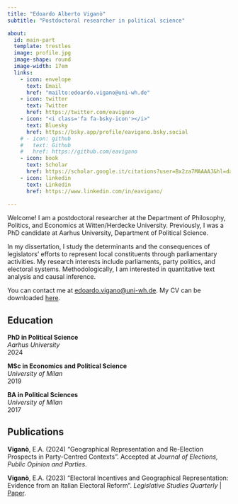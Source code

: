 ```yaml
---
title: "Edoardo Alberto Viganò"
subtitle: "Postdoctoral researcher in political science"

about:
  id: main-part
  template: trestles
  image: profile.jpg
  image-shape: round
  image-width: 17em
  links:
    - icon: envelope
      text: Email
      href: "mailto:edoardo.vigano@uni-wh.de"
    - icon: twitter
      text: Twitter
      href: https://twitter.com/eavigano
    - icon: "<i class='fa fa-bsky-icon'></i>"
      text: Bluesky
      href: https://bsky.app/profile/eavigano.bsky.social
    # - icon: github
    #   text: Github
    #   href: https://github.com/eavigano
    - icon: book
      text: Scholar
      href: https://scholar.google.it/citations?user=Bx2za7MAAAAJ&hl=da&oi=ao
    - icon: linkedin
      text: Linkedin
      href: https://www.linkedin.com/in/eavigano/
      
---
```


<!-- Google tag (gtag.js) -->

```{=html}
<script async src="https://www.googletagmanager.com/gtag/js?id=G-V76XCX9MG0"></script>
```
```{=html}
<script>
  window.dataLayer = window.dataLayer || [];
  function gtag(){dataLayer.push(arguments);}
  gtag('js', new Date());

  gtag('config', 'G-V76XCX9MG0');
</script>
```
::: {#main-part}
Welcome! I am a postdoctoral researcher at the Department of Philosophy, Politics, and Economics at Witten/Herdecke University. Previously, I was a PhD candidate at Aarhus University, Department of Political Science.

In my dissertation, I study the determinants and the consequences of legislators' efforts to represent local constituents through parliamentary activities. My research interests include parliaments, party politics, and electoral systems. Methodologically, I am interested in quantitative text analysis and causal inference.

You can contact me at [edoardo.vigano\@uni-wh.de](mailto:edoardo.vigano@uni-wh.de). My CV can be downloaded [here](cv.pdf).

## Education

**PhD in Political Science** <br> *Aarhus University* <br> 2024

**MSc in Economics and Political Science** <br> *University of Milan* <br> 2019

**BA in Political Sciences** <br> *University of Milan* <br> 2017
:::

## Publications

**Viganò**, E.A. (2024) "Geographical Representation and Re-Election Prospects in Party-Centred Contexts". Accepted at *Journal of Elections, Public Opinion and Parties*.

**Viganò**, E.A. (2023) "Electoral Incentives and Geographical Representation: Evidence from an Italian Electoral Reform". *Legislative Studies Quarterly*  | [Paper](https://onlinelibrary.wiley.com/doi/full/10.1111/lsq.12418).
